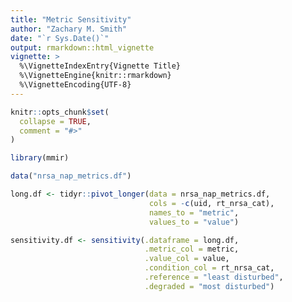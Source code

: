 ```yaml
---
title: "Metric Sensitivity"
author: "Zachary M. Smith"
date: "`r Sys.Date()`"
output: rmarkdown::html_vignette
vignette: >
  %\VignetteIndexEntry{Vignette Title}
  %\VignetteEngine{knitr::rmarkdown}
  %\VignetteEncoding{UTF-8}
---
```


```r
knitr::opts_chunk$set(
  collapse = TRUE,
  comment = "#>"
)
```

```r
library(mmir)
```

```r
data("nrsa_nap_metrics.df")
```

```r
long.df <- tidyr::pivot_longer(data = nrsa_nap_metrics.df,
                               cols = -c(uid, rt_nrsa_cat),
                               names_to = "metric",
                               values_to = "value")
```


```r
sensitivity.df <- sensitivity(.dataframe = long.df,
                              .metric_col = metric,
                              .value_col = value,
                              .condition_col = rt_nrsa_cat,
                              .reference = "least disturbed",
                              .degraded = "most disturbed")
```

